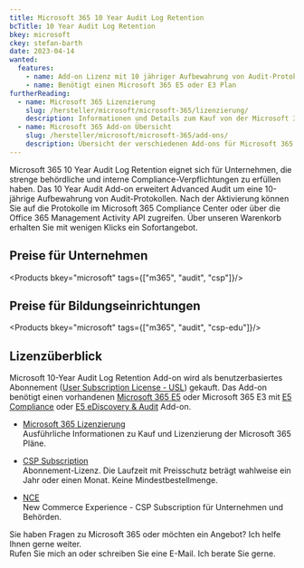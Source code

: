 ```yaml
---
title: Microsoft 365 10 Year Audit Log Retention
bcTitle: 10 Year Audit Log Retention
bkey: microsoft
ckey: stefan-barth
date: 2023-04-14
wanted:
  features:
    - name: Add-on Lizenz mit 10 jähriger Aufbewahrung von Audit-Protokollen
    - name: Benötigt einen Microsoft 365 E5 oder E3 Plan
furtherReading:
  - name: Microsoft 365 Lizenzierung
    slug: /hersteller/microsoft/microsoft-365/lizenzierung/
    description: Informationen und Details zum Kauf von der Microsoft 365 Pläne.
  - name: Microsoft 365 Add-on Übersicht
    slug: /hersteller/microsoft/microsoft-365/add-ons/
    description: Übersicht der verschiedenen Add-ons für Microsoft 365 Pläne.
---
```




<Intro>

Microsoft 365 10 Year Audit Log Retention eignet sich für Unternehmen, die strenge behördliche und interne Compliance-Verpflichtungen zu erfüllen haben. Das 10 Year Audit Add-on erweitert Advanced Audit um eine 10-jährige Aufbewahrung von Audit-Protokollen.
Nach der Aktivierung können Sie auf die Protokolle im Microsoft 365 Compliance Center oder über die Office 365 Management Activity API zugreifen.
Über unseren Warenkorb erhalten Sie mit wenigen Klicks ein Sofortangebot.


</Intro>

<TOC />


## Preise für Unternehmen

<Products bkey="microsoft" tags={["m365", "audit", "csp"]}/>


## Preise für Bildungseinrichtungen

<Products bkey="microsoft" tags={["m365", "audit", "csp-edu"]}/>


## Lizenzüberblick

Microsoft 10-Year Audit Log Retention Add-on wird als benutzerbasiertes Abonnement ([User Subscription License - USL](/hersteller/microsoft/microsoft-365/lizenzierung/#user-subscription-license-usl)) gekauft.
Das Add-on benötigt einen vorhandenen [Microsoft 365 E5](/hersteller/microsoft/microsoft-365/enterprise-e5/) oder Microsoft 365 E3 mit [E5 Compliance](/hersteller/microsoft/microsoft-365/add-ons/e5-compliance/) oder [E5 eDiscovery & Audit](/hersteller/microsoft/microsoft-365/add-ons/e5-ediscovery-audit/) Add-on.

<ArrowList>

- [Microsoft 365 Lizenzierung](/hersteller/microsoft/microsoft-365/lizenzierung/)<br />
  Ausführliche Informationen zu Kauf und Lizenzierung der Microsoft 365 Pläne.

- [CSP Subscription](/hersteller/microsoft/csp/)<br />
  Abonnement-Lizenz. Die Laufzeit mit Preisschutz beträgt wahlweise ein Jahr oder einen Monat. Keine Mindestbestellmenge.

- [NCE](/hersteller/microsoft/microsoft-365/lizenzierung/#new-commerce-experience-nce)<br />
  New Commerce Experience - CSP Subscription für Unternehmen und Behörden.

</ArrowList>


<GetInTouch theme="light">

Sie haben Fragen zu Microsoft 365 oder möchten ein Angebot? Ich helfe Ihnen gerne weiter.<br />
Rufen Sie mich an oder schreiben Sie eine E-Mail. Ich berate Sie gerne.

</GetInTouch>
